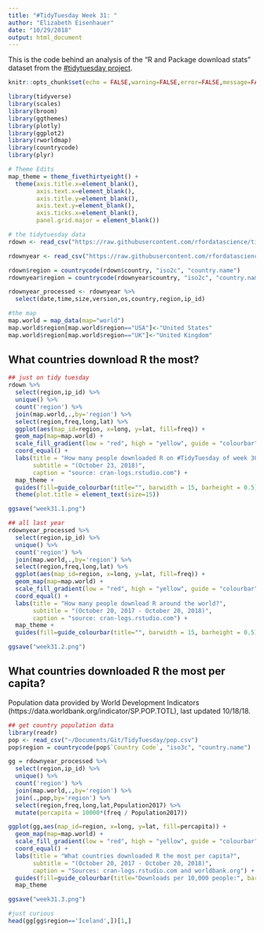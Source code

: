 ```yaml
---
title: "#TidyTuesday Week 31: "
author: "Elizabeth Eisenhauer"
date: "10/29/2018"
output: html_document
---
```


This is the code behind an analysis of the "R and Package download stats" dataset from the [#tidytuesday project](https://github.com/rfordatascience/tidytuesday/tree/master/data/2018-10-30).

```r
knitr::opts_chunk$set(echo = FALSE,warning=FALSE,error=FALSE,message=FALSE)

library(tidyverse)
library(scales)
library(broom)
library(ggthemes)
library(plotly)
library(ggplot2)
library(rworldmap)
library(countrycode)
library(plyr)

# Theme Edits
map_theme = theme_fivethirtyeight() +
  theme(axis.title.x=element_blank(),
        axis.text.x=element_blank(),
        axis.title.y=element_blank(),
        axis.text.y=element_blank(),
        axis.ticks.x=element_blank(),
        panel.grid.major = element_blank())

```

```r
# the tidytuesday data
rdown <- read_csv("https://raw.githubusercontent.com/rfordatascience/tidytuesday/master/data/2018-10-30/r-downloads.csv")

rdownyear <- read_csv("https://raw.githubusercontent.com/rfordatascience/tidytuesday/master/data/2018-10-30/r_downloads_year.csv")

rdown$region = countrycode(rdown$country, "iso2c", "country.name")
rdownyear$region = countrycode(rdownyear$country, "iso2c", "country.name")

rdownyear_processed <- rdownyear %>%
  select(date,time,size,version,os,country,region,ip_id)

#the map
map.world = map_data(map="world")
map.world$region[map.world$region=="USA"]<-"United States"
map.world$region[map.world$region=="UK"]<-"United Kingdom"
```

## What countries download R the most?

```r

## just on tidy tuesday
rdown %>%
  select(region,ip_id) %>%
  unique() %>%
  count('region') %>%
  join(map.world,.,by='region') %>%
  select(region,freq,long,lat) %>%
  ggplot(aes(map_id=region, x=long, y=lat, fill=freq)) +
  geom_map(map=map.world) +
  scale_fill_gradient(low = "red", high = "yellow", guide = "colourbar") +
  coord_equal() +
  labs(title = "How many people downloaded R on #TidyTuesday of week 30?",
       subtitle = "(October 23, 2018)",
       caption = "source: cran-logs.rstudio.com") +
  map_theme +
  guides(fill=guide_colourbar(title="", barwidth = 15, barheight = 0.5)) +
  theme(plot.title = element_text(size=15))

ggsave("week31.1.png")

## all last year
rdownyear_processed %>%
  select(region,ip_id) %>%
  unique() %>%
  count('region') %>%
  join(map.world,.,by='region') %>%
  select(region,freq,long,lat) %>%
  ggplot(aes(map_id=region, x=long, y=lat, fill=freq)) +
  geom_map(map=map.world) +
  scale_fill_gradient(low = "red", high = "yellow", guide = "colourbar") +
  coord_equal() +
  labs(title = "How many people download R around the world?",
       subtitle = "(October 20, 2017 - October 20, 2018)",
       caption = "source: cran-logs.rstudio.com") +
  map_theme +
  guides(fill=guide_colourbar(title="", barwidth = 15, barheight = 0.5))

ggsave("week31.2.png")
```

## What countries downloaded R the most per capita?

Population data provided by World Development Indicators  (https://data.worldbank.org/indicator/SP.POP.TOTL), last updated 10/18/18.

```r
## get country population data
library(readr)
pop <- read_csv("~/Documents/Git/TidyTuesday/pop.csv")
pop$region = countrycode(pop$`Country Code`, "iso3c", "country.name")

gg = rdownyear_processed %>%
  select(region,ip_id) %>%
  unique() %>%
  count('region') %>%
  join(map.world,.,by='region') %>%
  join(.,pop,by='region') %>%
  select(region,freq,long,lat,Population2017) %>%
  mutate(percapita = 10000*(freq / Population2017))

ggplot(gg,aes(map_id=region, x=long, y=lat, fill=percapita)) +
  geom_map(map=map.world) +
  scale_fill_gradient(low = "red", high = "yellow", guide = "colourbar") +
  coord_equal() +
  labs(title = "What countries downloaded R the most per capita?",
       subtitle = "(October 20, 2017 - October 20, 2018)",
       caption = "Sources: cran-logs.rstudio.com and worldbank.org") +
  guides(fill=guide_colourbar(title="Downloads per 10,000 people:", barwidth = 15, barheight = 1)) +
  map_theme

ggsave("week31.3.png")

#just curious
head(gg[gg$region=='Iceland',])[1,]
```

